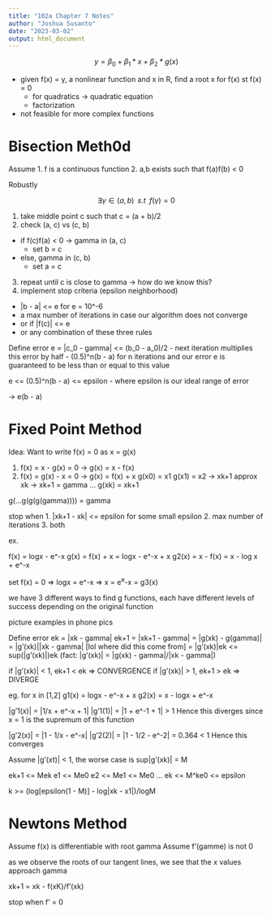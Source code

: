 ```yaml
---
title: "102a Chapter 7 Notes"
author: "Joshua Susanto"
date: "2023-03-02"
output: html_document
---
```


$$ y = \beta_0 + \beta_1*x + \beta_2*g(x)$$

- given f(x) = y, a nonlinear function and x in R, find a root x for f(x) st f(x) = 0
  - for quadratics -> quadratic equation
  - factorization
- not feasible for more complex functions

# Bisection Meth0d

Assume
1. f is a continuous function
2. a,b exists such that f(a)f(b) < 0

Robustly

$$\exists \gamma \in (a, b) \;\; s.t \;\; f(\gamma) = 0$$

1. take middle point c such that c = (a + b)/2
2. check (a, c) vs (c, b)
  - if f(c)f(a) < 0 -> gamma in (a, c) 
    - set b = c
  - else, gamma in (c, b)
    - set a = c
3. repeat until c is close to gamma -> how do we know this?
4. implement stop criteria (epsilon neighborhood)
  - |b - a| <= e for e = 10^-6
  - a max number of iterations in case our algorithm does not converge
  - or if |f(c)| <= e
  - or any combination of these three rules
  
Define error e = |c_0 - gamma| <= (b_0 - a_0)/2
- next iteration multiplies this error by half
- (0.5)^n(b - a) for n iterations
and our error e is guaranteed to be less than or equal to this value

e <= (0.5)^n(b - a) <= epsilon
- where epsilon is our ideal range of error

-> e(b - a)


# Fixed Point Method

Idea: Want to write f(x) = 0 as x = g(x)

1. f(x) = x - g(x) = 0 -> g(x) = x - f(x)
2. f(x) = g(x) - x = 0 -> g(x) = f(x) + x
g(x0) = x1
g(x1) = x2 -> xk+1 approx xk -> xk+1 = gamma
...
g(xk) = xk+1

g(...g(g(g(gamma)))) = gamma

stop when 
1. |xk+1 - xk| <= epsilon for some small epsilon
2. max number of iterations
3. both

ex.

f(x) = logx - e^-x
g(x) = f(x) + x = logx - e^-x + x
g2(x) = x - f(x) = x - log x + e^-x

set f(x) = 0 => logx = e^-x => x = e^e^-x = g3(x)

we have 3 different ways to find g functions, each have different levels of success depending on the original function
  
picture examples in phone pics

Define error ek = |xk - gamma|
             ek+1 = |xk+1 - gamma|
                  = |g(xk) - g(gamma)|
                  = |g'(xk)||xk - gamma| [lol where did this come from]
                  = |g'(xk)|ek <= sup(|g'(xk)|)ek
(fact: |g'(xk)| = |g(xk) - gamma|/|xk - gamma|)
                  
if |g'(xk)| < 1, ek+1 < ek => CONVERGENCE
if |g'(xk)| > 1, ek+1 > ek => DIVERGE

eg. for x in [1,2]
g1(x) = logx - e^-x + x
g2(x) = x - logx + e^-x

|g'1(x)| = |1/x + e^-x + 1|
|g'1(1)| = |1 + e^-1 + 1| > 1 
Hence this diverges since x = 1 is the supremum of this function

|g'2(x)| = |1 - 1/x - e^-x|
|g'2(2)| = |1 - 1/2 - e^-2| = 0.364 < 1 
Hence this converges



Assume |g'(xt)| < 1, the worse case is sup|g'(xk)| = M

ek+1 <= Mek
e1 <= Me0
e2 <= Me1 <= Me0
...
ek <= M^ke0 <= epsilon

k >= (log[epsilon(1 - M)] - log|xk - x1|)/logM

# Newtons Method

Assume f(x) is differentiable with root gamma
Assume f'(gamme) is not 0

as we observe the roots of our tangent lines, we see that the x values approach gamma

xk+1 = xk - f(xK)/f'(xk)

stop when f' = 0


